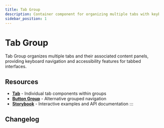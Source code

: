 ```yaml
---
title: Tab Group
description: Container component for organizing multiple tabs with keyboard navigation and content panel management
sidebar_position: 1
---
```



# Tab Group

Tab Group organizes multiple tabs and their associated content panels, providing keyboard navigation and accessibility features for tabbed interfaces.

<TocLinks />

## Resources

- **[Tab](/docs/components/tab)** - Individual tab components within groups
- **[Button Group](/docs/components/button-group)** - Alternative grouped navigation
- **[Storybook](https://elevate-core-ui.inform-cloud.io/?path=/docs/components-tab-group)** - Interactive examples and API documentation
:::

## Changelog

<ComponentChangelog component="elvt-tab-group" />